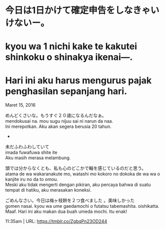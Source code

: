 # 今日は1日かけて確定申告をしなきゃいけないー。  
# kyou wa 1 nichi kake te kakutei shinkoku o shinakya ikenai—.  
# Hari ini aku harus mengurus pajak penghasilan sepanjang hari.  

Maret 15, 2016

めんどくさいな。もうすぐ２０歳になるんだなぁ。  
mendokusai na. mou sugu nijuu sai ni narun da naa.  
Ini merepotkan. Aku akan segera berusia 20 tahun.  

-  

未だふわふわしていて  
imada fuwafuwa shite ite  
Aku masih merasa melambung.  

頭では分からなくとも、私も心のどこかで輪を感じているのだと思う。  
atama de wa wakaranakute mo, watashi mo kokoro no dokoka de wa wa o kanjite iru no da to omou.  
Meski aku tidak mengerti dengan pikiran, aku percaya bahwa di suatu tempat di hatiku, aku merasakan koneksi.  

ごめんなさい。今日は梅ヶ枝餅を２つ食べました 。美味しかった  
gomen nasai. kyou wa ume gaedamochi o futatsu tabemashita. oishikatta.  
Maaf. Hari ini aku makan dua buah umeda mochi. Itu enak!  

11:35am  |   URL: https://tmblr.co/ZgbqPn23OD244  
